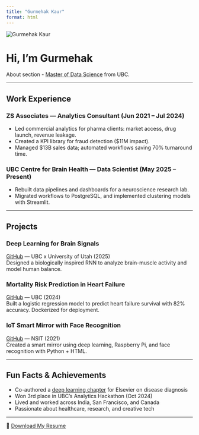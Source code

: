 ```yaml
---
title: "Gurmehak Kaur"
format: html
---
```


<img src="ID.jpeg" alt="Gurmehak Kaur" class="profile-pic">

# Hi, I'm Gurmehak

About section - [Master of Data Science](https://www.linkedin.com/in/gurmehak-kaur/) from UBC.

---

## Work Experience

### ZS Associates — Analytics Consultant (Jun 2021 – Jul 2024)
- Led commercial analytics for pharma clients: market access, drug launch, revenue leakage.
- Created a KPI library for fraud detection ($11M impact).
- Managed $13B sales data; automated workflows saving 70% turnaround time.

### UBC Centre for Brain Health — Data Scientist (May 2025 – Present)
- Rebuilt data pipelines and dashboards for a neuroscience research lab.
- Migrated workflows to PostgreSQL, and implemented clustering models with Streamlit.


---

## Projects

### Deep Learning for Brain Signals  
[GitHub](https://github.com/gurmehak) — UBC x University of Utah (2025)  
Designed a biologically inspired RNN to analyze brain-muscle activity and model human balance.  

### Mortality Risk Prediction in Heart Failure  
[GitHub](https://github.com/gurmehak) — UBC (2024)  
Built a logistic regression model to predict heart failure survival with 82% accuracy. Dockerized for deployment.

### IoT Smart Mirror with Face Recognition  
[GitHub](https://github.com/gurmehak) — NSIT (2021)  
Created a smart mirror using deep learning, Raspberry Pi, and face recognition with Python + HTML.

---

## Fun Facts & Achievements

- Co-authored a [deep learning chapter](https://doi.org/10.1016/B978-0-12-824145-5.00005-8) for Elsevier on disease diagnosis  
- Won 3rd place in UBC's Analytics Hackathon (Oct 2024)  
- Lived and worked across India, San Francisco, and Canada  
- Passionate about healthcare, research, and creative tech

---

📄 [Download My Resume](resume.pdf)
